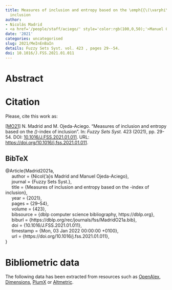 ```yaml
---
title: Measures of inclusion and entropy based on the \emph{{\(\varphi\)}}-index of
  inclusion
author:
- Nicolás Madrid
- <a href='/people/staff/aciego/' style='color:rgb(100,0,50);'>Manuel Ojeda-Aciego</a>
date: '2021'
categories: uncategorised
slug: 2021/MeInEnBaIn
details: Fuzzy Sets Syst. vol. 423 , pages 29--54.
doi: 10.1016/J.FSS.2021.01.011
---
```




# Abstract










# Citation
Please, cite this work as:


<a name=bib-Madrid2021a></a>[[MO21]](#cite-Madrid2021a) N. Madrid and M. Ojeda-Aciego. “Measures of inclusion and entropy based on the _\(\varphi\)_-index of inclusion”. In: _Fuzzy Sets Syst._ 423 (2021), pp. 29-54. DOI: [10.1016/J.FSS.2021.01.011](https://doi.org/10.1016%2FJ.FSS.2021.01.011). URL: [https://doi.org/10.1016/j.fss.2021.01.011](https://doi.org/10.1016/j.fss.2021.01.011).

::: {.callout-note appearance="minimal" collapse=true}

## BibTeX

@Article{Madrid2021a,<br>&nbsp;&nbsp;&nbsp;&nbsp;  author = {Nicol{\a'a}s Madrid and Manuel Ojeda-Aciego},<br>&nbsp;&nbsp;&nbsp;&nbsp;  journal = {Fuzzy Sets Syst.},<br>&nbsp;&nbsp;&nbsp;&nbsp;  title = {Measures of inclusion and entropy based on the \emph{{\(\varphi\)}}-index of inclusion},<br>&nbsp;&nbsp;&nbsp;&nbsp;  year = {2021},<br>&nbsp;&nbsp;&nbsp;&nbsp;  pages = {29--54},<br>&nbsp;&nbsp;&nbsp;&nbsp;  volume = {423},<br>&nbsp;&nbsp;&nbsp;&nbsp;  bibsource = {dblp computer science bibliography, https://dblp.org},<br>&nbsp;&nbsp;&nbsp;&nbsp;  biburl = {https://dblp.org/rec/journals/fss/MadridO21a.bib},<br>&nbsp;&nbsp;&nbsp;&nbsp;  doi = {10.1016/J.FSS.2021.01.011},<br>&nbsp;&nbsp;&nbsp;&nbsp;  timestamp = {Mon, 03 Jan 2022 00:00:00 +0100},<br>&nbsp;&nbsp;&nbsp;&nbsp;  url = {https://doi.org/10.1016/j.fss.2021.01.011},<br>}

:::



# Bibliometric data


The following data has been extracted from resources such as [OpenAlex](https://openalex.org/), [Dimensions](https://app.dimensions.ai/), [PlumX](https://www.elsevier.com/insights/metrics/plumx) or [Altmetric](https://www.altmetric.com/).

<div style="display: flex; justify-content: center; align-items: center; height: 100%;">
<span class="__dimensions_badge_embed__" data-doi="10.1016/J.FSS.2021.01.011" data-legend="always"></span></div><script async src="https://badge.dimensions.ai/badge.js" charset="utf-8"></script>

<div style="display: flex; justify-content: center; align-items: center; height: 100%;">
<a href="https://plu.mx/plum/a/?doi=10.1016/J.FSS.2021.01.011" class="plumx-details" data-site="plum" data-hide-when-empty="true">Measures of inclusion and entropy based on the \emph{{\(\varphi\)}}-index of inclusion</a></div>

<div style="display: flex; justify-content: center; align-items: center; height: 100%;">
<script type="text/javascript" src="https://d1bxh8uas1mnw7.cloudfront.net/assets/embed.js"></script><div data-badge-type="medium-donut" class="altmetric-embed" data-badge-details="right" data-doi="10.1016/J.FSS.2021.01.011"></div></div>


## Cites

The following graph plots the number of cites received by this work from its publication, on a yearly basis.

```r
#| echo: false
#| results: asis
#| warning: false
#| message: false
source(here::here('scripts', 'manage_publications.R'))
df <- readRDS('citation_history.rds')
plot_citation_history(df)
```



## Papers citing this work

The following is a non-exhaustive list of papers that cite this work:


<a name=bib-Dombi_2025></a>[[1]](#cite-Dombi_2025) J. Dombi and T. Jónás. “Approximate reasoning based on the preference implication”. In: _Fuzzy Sets and Systems_ 499 (Jan. 2025), p. 109187. ISSN: 0165-0114. DOI: [10.1016/j.fss.2024.109187](https://doi.org/10.1016%2Fj.fss.2024.109187). URL: [http://dx.doi.org/10.1016/j.fss.2024.109187](http://dx.doi.org/10.1016/j.fss.2024.109187).

<a name=bib-Magdalena_2024></a>[[2]](#cite-Magdalena_2024) L. Magdalena, C. Torres-Blanc, S. Cubillo, et al. “Different Types of Entropy Measures for Type-2 Fuzzy Sets”. In: _Axioms_ 13.8 (Aug. 2024), p. 556. ISSN: 2075-1680. DOI: [10.3390/axioms13080556](https://doi.org/10.3390%2Faxioms13080556). URL: [http://dx.doi.org/10.3390/axioms13080556](http://dx.doi.org/10.3390/axioms13080556).

<a name=bib-Torres_Blanc_2023></a>[[3]](#cite-Torres_Blanc_2023) C. Torres-Blanc, S. Cubillo, L. Magdalena, et al. “Antonyms of predicates on n-tuples of fuzzy sets. A characterization of involutions on [0,1]”. In: _Fuzzy Sets and Systems_ 463 (Jul. 2023), p. 108420. ISSN: 0165-0114. DOI: [10.1016/j.fss.2022.10.012](https://doi.org/10.1016%2Fj.fss.2022.10.012). URL: [http://dx.doi.org/10.1016/j.fss.2022.10.012](http://dx.doi.org/10.1016/j.fss.2022.10.012).

<a name=bib-Torres_Blanc_2025></a>[[4]](#cite-Torres_Blanc_2025) C. Torres-Blanc, J. Martinez-Mateo, S. Cubillo, et al. “Subsethood measures based on cardinality of type-2 fuzzy sets”. In: _Fuzzy Sets and Systems_ 499 (Jan. 2025), p. 109174. ISSN: 0165-0114. DOI: [10.1016/j.fss.2024.109174](https://doi.org/10.1016%2Fj.fss.2024.109174). URL: [http://dx.doi.org/10.1016/j.fss.2024.109174](http://dx.doi.org/10.1016/j.fss.2024.109174).

